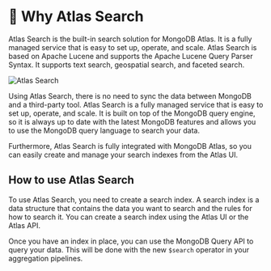 # 📘 Why Atlas Search

Atlas Search is the built-in search solution for MongoDB Atlas. It is a fully managed service that is easy to set up, operate, and scale. Atlas Search is based on Apache Lucene and supports the Apache Lucene Query Parser Syntax. It supports text search, geospatial search, and faceted search.

![Atlas Search](/img/1-full-text-search/2-atlas-search.png)

Using Atlas Search, there is no need to sync the data between MongoDB and a third-party tool. Atlas Search is a fully managed service that is easy to set up, operate, and scale. It is built on top of the MongoDB query engine, so it is always up to date with the latest MongoDB features and allows you to use the MongoDB query language to search your data.

Furthermore, Atlas Search is fully integrated with MongoDB Atlas, so you can easily create and manage your search indexes from the Atlas UI.

## How to use Atlas Search

To use Atlas Search, you need to create a search index. A search index is a data structure that contains the data you want to search and the rules for how to search it. You can create a search index using the Atlas UI or the Atlas API.

Once you have an index in place, you can use the MongoDB Query API to query your data. This will be done with the new `$search` operator in your aggregation pipelines.